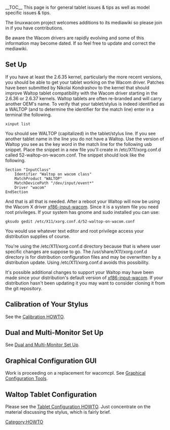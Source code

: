 __TOC__
This page is for general tablet issues & tips as well as model specific issues & tips.

The linuxwacom project welcomes additions to its mediawiki so please join in if you have contributions.

Be aware the Wacom drivers are rapidly evolving and some of this information may become dated.  If so feel free to update and correct the mediawiki.

== Set Up ==
If you have at least the 2.6.35 kernel, particularly the more recent versions, you should be able to get your tablet working on the Wacom driver.  Patches have been submitted by Nikolai Kondrashov to the kernel that should improve Waltop tablet compatibility with the Wacom driver starting in the 2.6.36 or 2.6.37 kernels. Waltop tablets are often re-branded and will carry another OEM's name.  To verify that your tablet/stylus is indeed identified as a WALTOP (and to determine the identifier for the match line) enter in a terminal the following.
<pre>
xinput list
</pre>
You should see WALTOP (capitalized) in the tablet/stylus line.  If you see another tablet name in the line you do not have a Waltop.  Use the version of Waltop you see as the key word in the match line for the following usb snippet.  Place the snippet in a new file you'll create in /etc/X11/xorg.conf.d called 52-waltop-on-wacom.conf.  The snippet should look like the following.
<pre>
Section "InputClass"
	Identifier "Waltop on wacom class"
	MatchProduct "WALTOP"
	MatchDevicePath "/dev/input/event*"
	Driver "wacom"
EndSection
</pre>
And that is all that is needed.  After a reboot your Waltop will now be using the Wacom X driver [[xf86-input-wacom]].  Since it is a system file you need root privileges.  If your system has gnome and sudo installed you can use:
<pre>
gksudo gedit /etc/X11/xorg.conf.d/52-waltop-on-wacom.conf
</pre>
You would use whatever text editor and root privilege access your distribution supplies of course.

You're using the /etc/X11/xorg.conf.d directory because that is where user specific changes are suppose to go.  The /usr/share/X11/xorg.conf.d directory is for distribution configuration files and may be overwritten by a distribution update.  Using /etc/X11/xorg.conf.d avoids this possibility.

It's possible additional changes to support your Waltop may have been made since your distribution's default version of [[xf86-input-wacom]].  If your distribution hasn't been updating it you may want to consider cloning it from the git repository.

{{Tip|text=A kernel bug in 2.6.35 and 2.6.36 causes both stylus buttons to emit the same button number despite being set to different values. This is fixed in 2.6.37, courtesy of Nikolai Kondrashov.  See also his [http://digimend.sourceforge.net/#proj-kernel-patches DIGI''mend'' project] site.}}

== Calibration of Your Stylus ==
See the [[Calibration|Calibration HOWTO]].

== Dual and Multi-Monitor Set Up ==
See [[Dual and Multi-Monitor Set Up]].

== Graphical Configuration GUI ==
Work is proceeding on a replacement for wacomcpl.  See [[External applications#Graphical Configuration Tools|Graphical Configuration Tools]].

==  Waltop Tablet Configuration ==
Please see the [[Tablet Configuration|Tablet Configuration HOWTO]].  Just concentrate on the material discussing the stylus, which is fairly brief.


[[Category:HOWTO]]